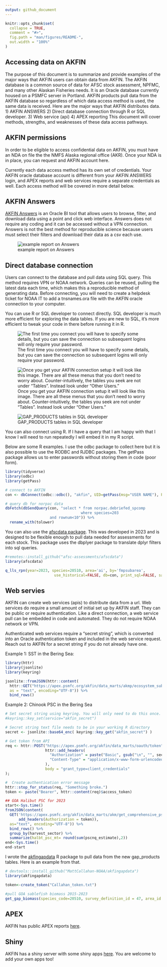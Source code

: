 ```yaml
---
output: github_document
---
```


```r
knitr::opts_chunk$set(
  collapse = TRUE,
  comment = "#>",
  fig.path = "man/figures/README-",
  out.width = "100%"
)
```

## Accessing data on AKFIN

<!-- badges: start -->
<!-- badges: end -->
The purpose of this document is to summarize and provide examples of the major ways that AKFIN users can obtain data from AKFIN.
The AKFIN database is a common source of data for AFSC stock assessment, NPFMC, and many other Alaskan Fisheries needs.
It is an Oracle database currently housed on a PSMFC server in Portland. 
AKFIN products pull data from the AKFIN database so regardless of which data access method is used, the same data is received.
Here are the major ways that AKFIN distributes data.
  1) AKFIN ANSWERS
  2) Direct database connection through R or SQL developer.
  3) Web service (api)
  4) APEX reporting
This document will cover methods, strengths, and weaknesses of these data access pathways.

## AKFIN permissions
In order to be eligible to access confidential data on AKFIN, you must have an NDA on file the the NMFS Alaska regional office (AKR).
Once your NDA is in place, you can request and AKFIN account here.

Currently each data access method has its own set of credentials. Your AKFIN oracle database account is different from your AKFIN ANSWERS login, and APEX reports and web services require a separate credentials as well. Each access method will be covered in more detail below.

## AKFIN Answers
[AKFIN Answers](https://akfinbi.psmfc.org/bi-security-login/login.jsp?msi=false&redirect=L2FuYWx5dGljcy9zYXcuZGxsP2JpZWVob21lJnN0YXJ0UGFnZT0xJmhhc2g9Y0MtckpJLUVnQUhzUlBtMDM5TWZBamZxdkctT0oydlhlc0VON0h2azlyeFFOSlZRZkNMTVlHYWRNdXRTcmF1Wg==) is an Oracle BI tool that allows users to browse, filter, and download data using a point and click web interface. 
Answers does not require any coding and it can be accessed without a VPN connection.
Answers is not the best method for reproducible science because users must select their filters and download their data as a csv each use. 

![example report on Answers](img/crab dashboard.png)

## Direct database connection
Users can connect to the database and pull data using SQL query. 
This method requires VPN or NOAA network.
Queries can be reused, pulling the latest data each time, which makes this a reproducible method of generating data.
Before connecting, you will need to create a helpdesk ticket for NOAA IT to add a tnsnames.ora file with the AKFIN oracle connection to your computer.

You can use R or SQL developer to connect directly. SQL developer is much more efficient for exploring the data tables. If you are new to SQL, it’s more efficient to tweak your code in there before running it in R.

![The first time you connect you will have to specify some details, but you can save the connection so subsequent logins will only require your password.](img/sql_developer_new_connection.png)



![Once you get your AKFIN connection setup it will look like this image. There are all these menus that you don't need to worry about. Counter-intuitively, the tables you seek are not under “Tables”. Instead look under “Other Users.” ](img/sidebar.png)

![GAP_PRODUCTS tables in SQL developer](img/gap_sql_dev.png)

You can also connect using R. If I have a query that I am happy with that I know I will need to run repeatedly I will embed it in my R script. 

Below are some R examples. I use the odbc package to collect here but it is also possible to use the RODBC and RJDBC packages. The getPass package allows us to enter passwords without storing them in code (poor form).

```r
library(tidyverse)
library(odbc)
library(getPass)

# connect to AKFIN
con <- dbConnect(odbc::odbc(), "akfin", UID=getPass(msg="USER NAME"), PWD=getPass())

# query db for norpac data
dbFetch(dbSendQuery(con, "select * from norpac.debriefed_spcomp
                                  where species=203
                    and rownum<10")) %>%
  rename_with(tolower)
```

You can also use the [afscdata package](https://github.com/afsc-assessments/afscdata). This was developed in 2023 and is designed to be flexible enough to pull data needed for assessments for each stock. This package uses the dbplyer package to translate dplyr filters into sql queries.

```r
#remotes::install_github("afsc-assessments/afscdata")
library(afscdata)

q_lls_rpn(year=2023, species=20510, area='ai', by='fmpsubarea', 
                      use_historical=FALSE, db=con, print_sql=FALSE, save=FALSE)
```


## Web servies
AKFIN can create web services (apis) to distribute data from a url. Web services do require a small amount of initial set up by AKFIN staff. They can be public or require authentication. Like a direct connection, a web service pull can be embedded in code and automated. They do not require NOAA network or VPN.

Authenticated web services require a "secret string", which is converted into an Oracle authentication token and included in the web service request. Reach out to AKFIN for a secret string if you do not already have one.

Example 1: SST in the Bering Sea:
```r
library(httr)
library(jsonlite)
library(keyring)

jsonlite::fromJSON(httr::content(
  httr::GET("https://apex.psmfc.org/akfin/data_marts/akmp/ecosystem_sub_crw_avg_sst?ecosystem_sub=Southeastern%20Bering%20Sea,Northern%20Bering%20Sea&start_date=20230314&end_date=20230315"),
  as = "text", encoding="UTF-8")) %>%
  bind_rows()

```

Example 2: Chinook PSC in the Bering Sea
```r
# Set secret string using keyring. You will only need to do this once.
#keyring::key_set(service="akfin_secret")

# Secret string text file needs to be in your working R directory
secret <- jsonlite::base64_enc( keyring::key_get("akfin_secret") )

# Get token from API
req <- httr::POST("https://apex.psmfc.org/akfin/data_marts/oauth/token",
                  httr::add_headers(
                    "Authorization" = paste("Basic", gsub("\n", "", secret)),
                    "Content-Type" = "application/x-www-form-urlencoded;charset=UTF-8"
                  ),
                  body = "grant_type=client_credentials"
);

#  Create authentication error message
httr::stop_for_status(req, "Something broke.")
token <- paste("Bearer", httr::content(req)$access_token)

## GOA Halibut PSC for 2023
start<-Sys.time()
fromJSON(content(
  GET('https://apex.psmfc.org/akfin/data_marts/akm/get_comprehensive_psc?startyear=2023&endyear=2023&fmp_area=GOA&species=HLBT',
      add_headers(Authorization = token)),
  as="text", encoding="UTF-8")) %>%
  bind_rows() %>%
  group_by(harvest_sector) %>%
  summarize(halbt_psc_mt= round(sum(pscnq_estimate),2))
end<-Sys.time()
end-start
```

I wrote the [akfingapdata](https://github.com/MattCallahan-NOAA/akfingapdata) R package to pull data from the new gap_products tables. Here is an example from that.

```r
# devtools::install_github("MattCallahan-NOAA/akfingapdata")
library(akfingapdata)

token<-create_token("Callahan_token.txt")

#pull GOA sablefish biomass 2015-2023
get_gap_biomass(species_code=20510, survey_definition_id = 47, area_id = 99903, start_year=2015, end_year = 2023)

```

## APEX
AKFIN has public APEX reports [here](https://reports.psmfc.org/akfin/f?p=501:1000::::::).

## Shiny
AKFIN has a shiny server with some shiny apps [here](https://shinyfin.psmfc.org/). You are welcome to add your own apps too!
